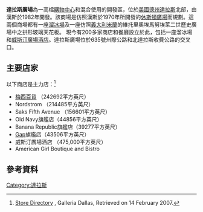 {{infobox shopping mall |
  | shopping_mall_name = 達拉斯廣場
  | image =
  | image_width =
  | caption =
  | location = [[美國|美國]][[德克薩斯州|德州]][[達拉斯|達拉斯]] 
  | opening_date = 1982
  | manager = Simon Property Group 
  | owner = UBS Realty Investors LLC (UBS AG)
  | developer = Hines Interests
  | architect = [[Hellmuth,_Obata_and_Kassabaum|HOK]]
  | building_costs = 
  | number_of_stores = 200多家
  | number_of_anchors = 7
  | floor_area = '''總面積:'''1,700,000平方英尺<br/>'''銷售區總面積:'''1,400,000平方英尺<ref name="Hines_detail">[http://www.hines.com/property/detail.aspx?id=128 Property details], Hines,  Retrieved on 9 September 2006.</ref>
  | floors = 4 (含溜冰場)
  | parking = 10,000多個車位<ref name="Galleria">[http://www.galleriadallas.com/visitors.html Visitor & Guest Services], Galleria Dallas, Retrieved on 9 September 2006.</ref>
  | website = [http://www.galleriadallas.com www.galleriadallas.com]
}}
'''達拉斯廣場'''為一高檔[[購物中心|購物中心]]和混合使用的開發區，位於[[美國|美國]][[德克薩斯州|德州]][[達拉斯|達拉斯]]北部，由漢斯於1982年開發。該商場是仿照漢斯於1970年所開發的[[休斯頓廣場|休斯頓廣場]]而規劃。這兩個商場都有一座[[溜冰場|溜冰場]]及一座仿照[[義大利|義大利]][[米蘭|米蘭]]的維托里奧埃馬努埃萊二世歷史廣場中之拱形玻璃天花板。
現今有200多家商店和餐廳設立於此，包括一座溜冰場和[[威斯汀酒店|威斯汀廣場酒店]]。達拉斯廣場位於635號州際公路和北達拉斯收費公路的交叉口。

==主要店家==
以下商店是主力店：<ref name="Galleria_directory">[http://www.galleriadallas.com/directory.html Store Directory] {{Wayback|url=http://www.galleriadallas.com/directory.html |date=20080706090125 }}, Galleria Dallas, Retrieved on 14 February 2007.</ref>
*[[梅西百貨|梅西百貨]] （242692平方英尺）
*Nordstrom （214485平方英尺）
*Saks Fifth Avenue （156601平方英尺）
*Old Navy旗艦店（44856平方英尺）
*Banana Republic旗艦店（39277平方英尺）
*[[Gap_(服飾)|Gap]]旗艦店（43506平方英尺）
*威斯汀廣場酒店 （475,000平方英尺）
*American Girl Boutique and Bistro

==參考資料==
{{reflist}}
[[Category:達拉斯|Category:達拉斯]]
